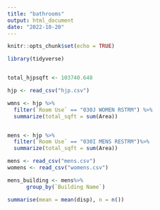 ```yaml
---
title: "bathrooms"
output: html_document
date: "2022-10-20"
---
```


```r
knitr::opts_chunk$set(echo = TRUE)
```

```r
library(tidyverse)


total_hjpsqft <- 103740.648
```

```r

hjp <- read_csv("hjp.csv")

wmns <- hjp %>%
  filter(`Room Use` == "030J WOMEN RSTRM") %>%
  summarize(total_sqft = sum(Area))


mens <- hjp %>%
  filter(`Room Use` == "030I MENS RESTRM")%>%
  summarize(total_sqft = sum(Area))

```

```r
mens <- read_csv("mens.csv")
womens <- read_csv("womens.csv")
```

```r

mens_building <- mens%>%
      group_by(`Building Name`)

summarise(mean = mean(disp), n = n())


```
